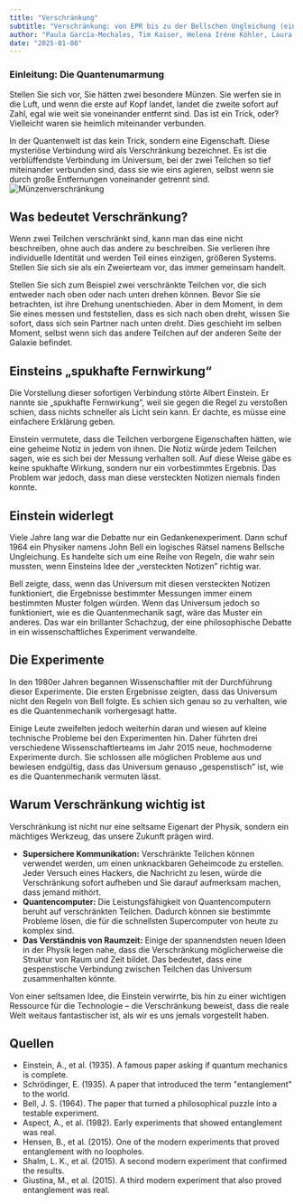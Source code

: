 ```yaml
---
title: "Verschränkung"
subtitle: "Verschränkung: von EPR bis zu der Bellschen Ungleichung (einfach)"
author: "Paula García-Mochales, Tim Kaiser, Helena Iréne Köhler, Laura Rojo Guerrero"
date: "2025-01-08"
---
```


### Einleitung: Die Quantenumarmung

Stellen Sie sich vor, Sie hätten zwei besondere Münzen. Sie werfen sie in die Luft, und wenn die erste auf Kopf landet, landet die zweite sofort auf Zahl, egal wie weit sie voneinander entfernt sind. Das ist ein Trick, oder? Vielleicht waren sie heimlich miteinander verbunden.

In der Quantenwelt ist das kein Trick, sondern eine Eigenschaft. Diese mysteriöse Verbindung wird als Verschränkung bezeichnet. Es ist die verblüffendste Verbindung im Universum, bei der zwei Teilchen so tief miteinander verbunden sind, dass sie wie eins agieren, selbst wenn sie durch große Entfernungen voneinander getrennt sind.
![Münzenverschränkung](/posts/assets/entries/entanglement/coin_entanglement.png)

## Was bedeutet Verschränkung?

Wenn zwei Teilchen verschränkt sind, kann man das eine nicht beschreiben, ohne auch das andere zu beschreiben. Sie verlieren ihre individuelle Identität und werden Teil eines einzigen, größeren Systems. Stellen Sie sich sie als ein Zweierteam vor, das immer gemeinsam handelt.

Stellen Sie sich zum Beispiel zwei verschränkte Teilchen vor, die sich entweder nach oben oder nach unten drehen können. Bevor Sie sie betrachten, ist ihre Drehung unentschieden. Aber in dem Moment, in dem Sie eines messen und feststellen, dass es sich nach oben dreht, wissen Sie sofort, dass sich sein Partner nach unten dreht. Dies geschieht im selben Moment, selbst wenn sich das andere Teilchen auf der anderen Seite der Galaxie befindet.

## Einsteins „spukhafte Fernwirkung“

Die Vorstellung dieser sofortigen Verbindung störte Albert Einstein. Er nannte sie „spukhafte Fernwirkung“, weil sie gegen die Regel zu verstoßen schien, dass nichts schneller als Licht sein kann. Er dachte, es müsse eine einfachere Erklärung geben.

Einstein vermutete, dass die Teilchen verborgene Eigenschaften hätten, wie eine geheime Notiz in jedem von ihnen. Die Notiz würde jedem Teilchen sagen, wie es sich bei der Messung verhalten soll. Auf diese Weise gäbe es keine spukhafte Wirkung, sondern nur ein vorbestimmtes Ergebnis. Das Problem war jedoch, dass man diese versteckten Notizen niemals finden konnte.

## Einstein widerlegt

Viele Jahre lang war die Debatte nur ein Gedankenexperiment. Dann schuf 1964 ein Physiker namens John Bell ein logisches Rätsel namens Bellsche Ungleichung. Es handelte sich um eine Reihe von Regeln, die wahr sein mussten, wenn Einsteins Idee der „versteckten Notizen” richtig war.

Bell zeigte, dass, wenn das Universum mit diesen versteckten Notizen funktioniert, die Ergebnisse bestimmter Messungen immer einem bestimmten Muster folgen würden. Wenn das Universum jedoch so funktioniert, wie es die Quantenmechanik sagt, wäre das Muster ein anderes. Das war ein brillanter Schachzug, der eine philosophische Debatte in ein wissenschaftliches Experiment verwandelte.

## Die Experimente

In den 1980er Jahren begannen Wissenschaftler mit der Durchführung dieser Experimente. Die ersten Ergebnisse zeigten, dass das Universum nicht den Regeln von Bell folgte. Es schien sich genau so zu verhalten, wie es die Quantenmechanik vorhergesagt hatte.

Einige Leute zweifelten jedoch weiterhin daran und wiesen auf kleine technische Probleme bei den Experimenten hin. Daher führten drei verschiedene Wissenschaftlerteams im Jahr 2015 neue, hochmoderne Experimente durch. Sie schlossen alle möglichen Probleme aus und bewiesen endgültig, dass das Universum genauso „gespenstisch” ist, wie es die Quantenmechanik vermuten lässt.

## Warum Verschränkung wichtig ist

Verschränkung ist nicht nur eine seltsame Eigenart der Physik, sondern ein mächtiges Werkzeug, das unsere Zukunft prägen wird.

- **Supersichere Kommunikation:** Verschränkte Teilchen können verwendet werden, um einen unknackbaren Geheimcode zu erstellen. Jeder Versuch eines Hackers, die Nachricht zu lesen, würde die Verschränkung sofort aufheben und Sie darauf aufmerksam machen, dass jemand mithört.    
- **Quantencomputer:** Die Leistungsfähigkeit von Quantencomputern beruht auf verschränkten Teilchen. Dadurch können sie bestimmte Probleme lösen, die für die schnellsten Supercomputer von heute zu komplex sind. 
- **Das Verständnis von Raumzeit:** Einige der spannendsten neuen Ideen in der Physik legen nahe, dass die Verschränkung möglicherweise die Struktur von Raum und Zeit bildet. Das bedeutet, dass eine gespenstische Verbindung zwischen Teilchen das Universum zusammenhalten könnte.

Von einer seltsamen Idee, die Einstein verwirrte, bis hin zu einer wichtigen Ressource für die Technologie – die Verschränkung beweist, dass die reale Welt weitaus fantastischer ist, als wir es uns jemals vorgestellt haben.

## Quellen

- Einstein, A., et al. (1935). A famous paper asking if quantum mechanics is complete.    
- Schrödinger, E. (1935). A paper that introduced the term "entanglement" to the world.
- Bell, J. S. (1964). The paper that turned a philosophical puzzle into a testable experiment.
- Aspect, A., et al. (1982). Early experiments that showed entanglement was real.
- Hensen, B., et al. (2015). One of the modern experiments that proved entanglement with no loopholes.
- Shalm, L. K., et al. (2015). A second modern experiment that confirmed the results.
- Giustina, M., et al. (2015). A third modern experiment that also proved entanglement was real.
